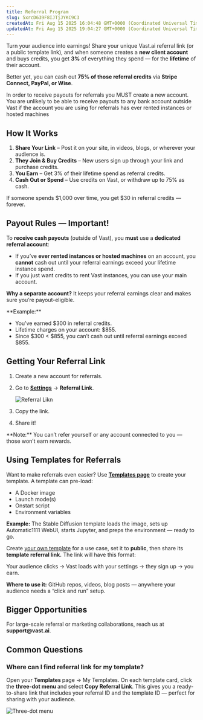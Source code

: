 ```yaml
---
title: Referral Program
slug: 5xrcD639F8IJTjJYKC9C3
createdAt: Fri Aug 15 2025 16:04:48 GMT+0000 (Coordinated Universal Time)
updatedAt: Fri Aug 15 2025 19:04:27 GMT+0000 (Coordinated Universal Time)
---
```


Turn your audience into earnings! Share your unique Vast.ai referral link (or a public template link), and when someone creates a **new client account** and buys credits, you get **3%** of everything they spend — for the **lifetime** of their account.

Better yet, you can cash out **75% of those referral credits** via **Stripe Connect, PayPal, or Wise**.

<Warning>
  In order to receive payouts for referrals you MUST create a new account. You are unlikely to be able to receive payouts to any bank account outside Vast if the account you are using for referrals has ever rented instances or hosted machines
</Warning>

## How It Works

1. **Share Your Link** – Post it on your site, in videos, blogs, or wherever your audience is.
2. **They Join & Buy Credits** – New users sign up through your link and purchase credits.
3. **You Earn** – Get 3% of their lifetime spend as referral credits.
4. **Cash Out or Spend** – Use credits on Vast, or withdraw up to 75% as cash.

<Note>
  If someone spends $1,000 over time, you get $30 in referral credits — forever.
</Note>

## Payout Rules — Important!

To **receive cash payouts** (outside of Vast), you **must** use a **dedicated referral account**:

- If you’ve **ever rented instances or hosted machines** on an account, you **cannot** cash out until your referral earnings exceed your lifetime instance spend.
- If you just want credits to rent Vast instances, you can use your main account.

**Why a separate account?**
&#x20;It keeps your referral earnings clear and makes sure you’re payout-eligible.

<Warning>
  **Example:**

  - You’ve earned $300 in referral credits.
  - Lifetime charges on your account: $855.
  - Since $300 \< $855, you can’t cash out until referral earnings exceed $855.
</Warning>

## Getting Your Referral Link

1. Create a new account for referrals.
2. Go to [**Settings**](https://cloud.vast.ai/account/) → **Referral Link**.


   ![Referral Likn](https://archbee-image-uploads.s3.amazonaws.com/9WtD9F5n1L2IYJxS0qXDd/qCzfZMxkdMQCrQP8GJ0IP_image.png "Account Settings")
3. Copy the link.
4. Share it!

<Note>
  **Note:** You can’t refer yourself or any account connected to you — those won’t earn rewards.
</Note>

## Using Templates for Referrals

Want to make referrals even easier? Use [**Templates page**](https://cloud.vast.ai/templates/) to create your template.
&#x20;A template can pre-load:

- A Docker image
- Launch mode(s)
- Onstart script
- Environment variables

**Example:** The Stable Diffusion template loads the image, sets up Automatic1111 WebUI, starts Jupyter, and preps the environment — ready to go.

Create [your own template](https://docs.vast.ai/creating-a-custom-template) for a use case, set it to **public**, then share its **template referral link.** The link will have this format:

>

Your audience clicks → Vast loads with your settings → they sign up → you earn.

**Where to use it:** GitHub repos, videos, blog posts — anywhere your audience needs a “click and run” setup.

## Bigger Opportunities

For large-scale referral or marketing collaborations, reach us at **support\@vast.ai**.

## Common Questions

### Where can I find referral link for my template?

Open your **Templates&#x20;**&#x70;age -> My Templates. On each template card, click the **three-dot menu&#x20;**&#x61;nd select **Copy Referral Link**. This gives you a ready-to-share link that includes your referral ID and the template ID — perfect for sharing with your audience.&#x20;



![Three-dot menu](https://archbee-image-uploads.s3.amazonaws.com/9WtD9F5n1L2IYJxS0qXDd/tt84D0WJEPg7BieLDZhLc_image.png "Template Card")

